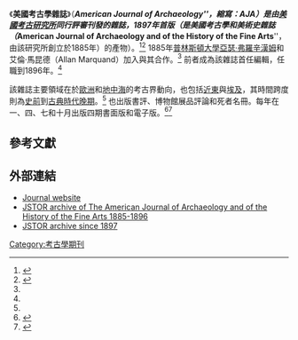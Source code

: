 {{for|美國考古研究所出版的大眾讀物|考古學 (雜誌)}}
{{Infobox Journal
| title     = 美國考古學雜誌
| cover     = [[File:American_Journal_of_Archaeology.gif|File:American Journal of Archaeology.gif]]
| editor     = Sheila Dillon
| discipline     = [[考古學|考古學]]
| language     = 英語
| abbreviation     = AJA
| publisher     = [[美國考古研究所|美國考古研究所]]
| country     = [[美國|美國]]
| frequency     = 季刊
| history     = 1897年至今
| openaccess     =
| license     =
| impact     =
| impact-year     =
| website     = http://www.ajaonline.org/
| link1     =
| link1-name     =
| link2     =
| link2-name     =
| RSS         =
| atom         =
| JSTOR     =
| OCLC         =
| LCCN         =
| CODEN     = AJARAE
| ISSN         = 0002-9114
| eISSN     = 1939-828X
| boxwidth     =
}}
《'''美國考古學雜誌'''》（'''''American Journal of Archaeology'''''，縮寫：'''AJA'''）是由[[美國考古研究所|美國考古研究所]]同行評審刊發的雜誌，1897年首版（是'''美國考古學和美術史雜誌'''（'''''American Journal of Archaeology and of the History of the Fine Arts'''''，由該研究所創立於1885年）的產物）。<ref name="stankus">{{cite book
|last1=Finnegan
|first1=Gregory A.
|last2=Ogburn
|first2=Joyce L.
|last3=Smith
|first3=J. Christina
|editor=Tony Stankus
|title=Journals of the century
|url=http://books.google.com/books?id=O-1qrN9FlYoC&pg=PA146
|accessdate=17 October 2011
|date=8 May 2002
|publisher=The Haworth Information Press
|location=Binghamton, NY.
|isbn=0-7890-1133-6
|pages=146–
|chapter=Journals of the Century in Anthropology and Archaeology}}</ref><ref name="Dyson1998">{{cite book
|author=Stephen L. Dyson
|title=Ancient marbles to American shores: classical archaeology in the United States
|url=http://books.google.com/books?id=JKerZDGqSWQC&pg=PA47
|accessdate=17 October 2011
|year=1998
|publisher=University of Pennsylvania Press
|isbn=0-8122-3446-4
|pages=47–49, 97, 104}}</ref> 1885年[[普林斯頓大學|普林斯頓大學]][[亞瑟·弗羅辛漢姆|亞瑟·弗羅辛漢姆]]和艾倫·馬昆德（Allan Marquand）加入與其合作。<ref name="Dyson1998"/> 前者成為該雜誌首任編輯，任職到1896年。<ref name="Dyson1998"/>

該雜誌主要領域在於[[歐洲|歐洲]]和[[地中海盆地|地中海]]的考古界動向，也包括[[近東|近東]]與[[埃及|埃及]]，其時間跨度則為[[史前|史前]]到[[古典時代晚期|古典時代晚期]]。<ref name="stankus"/> 也出版書評、博物館展品評論和死者名冊。每年在一、四、七和十月出版四期書面版和電子版。<ref>{{cite web|url=http://www.ajaonline.org/subscribe|title=American Journal of Archaeology:Subscribe|accessdate=17 October 2011}}</ref><ref>{{cite web|url=http://www.ajaonline.org/society|title=The Society for the American Journal of Archaeology|accessdate=17 October 2011}}</ref>

==參考文獻==
{{reflist}}

== 外部連結 ==
* [http://www.ajaonline.org/ Journal website]
* [http://links.jstor.org/journals/15405079.html JSTOR archive of The American Journal of Archaeology and of the History of the Fine Arts 1885-1896]
* [http://pubexchange.jstor.org/action/showPublication?journalCode=amerjarch JSTOR archive since 1897]{{dead link|date=2018年1月 |bot=InternetArchiveBot |fix-attempted=yes }}

[[Category:考古學期刊|Category:考古學期刊]]